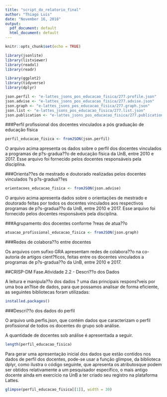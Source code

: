 ```yaml
---
title: "script_do_relatorio_final"
author: "Thiago Luis"
date: "November 16, 2018"
output:
  pdf_document: default
  html_document: default
---
```


```r
knitr::opts_chunk$set(echo = TRUE)
```

```r
library(jsonlite)
library(listviewer)
library(readxl)
library(readr)

library(ggplot2)
library(tidyverse)
library(dplyr) 
```

```r
json.perfil <- "e-lattes_jsons_pos_educacao_fisica/277.profile.json"
json.advise <- "e-lattes_jsons_pos_educacao_fisica/277.advise.json"
json.graph <- "e-lattes_jsons_pos_educacao_fisica/277.graph.json"
json.list <- "e-lattes_jsons_pos_educacao_fisica/277.list.json"
json.publication <- "e-lattes_jsons_pos_educacao_fisica/277.publication.json"
```

###Perfil profissional dos docentes vinculados a pós graduação de educação física

```r
perfil_educacao_fisica <- fromJSON(json.perfil)
```

O arquivo acima apresenta os dados sobre o perfil dos docentes vinculados a programas de p?s-gradua??o de educação física da UnB, entre 2010 e 2017. 
Esse arquivo foi fornecido pelos docentes responsáveis pela disciplina.

###Orienta??es de mestrado e doutorado realizadas pelos docentes vinculados ?s p?s-gradua??es

```r
orientacoes_educacao_fisica <- fromJSON(json.advise)
```

O arquivo acima apresenta dados sobre o orientações de mestrado e doutorado feitas por todos os docentes vinculados aos respectivos programas de p?s-gradua??o da UnB, entre 2010 e 2017. 
Esse arquivo foi fornecido pelos docentes responsáveis pela disciplina.

###Agrupamento dos docentes conforme ?reas de atua??o

```r
atuacao_profissional_educacao_fisica <- fromJSON(json.graph)
```

###Redes de colabora??o entre docentes

Os arquivos com sufixo GRA apresentam redes de colabora??o na co-autoria de artigos cient?ficos, feitas entre os docentes vinculados a programas de p?s-gradua??o da UnB, entre 2010 e 2017.

##CRISP-DM Fase.Atividade 2.2 - Descri??o dos Dados

A leitura e manipula??o dos dados ? uma das principais respons?veis por uma boa an?lise de dados, para que possamos analisar de forma eficiente, as seguintes
bibliotecas foram utilizadas:

```r
installed.packages()
```

###Descri??o dos dados do perfil

O arquivo unb.perfis.json, que contém dados que caracterizam o perfil profissional de todos os docentes do grupo sob análise.

A quantidade de docentes sob análise é apresentada a seguir.
```r
length(perfil_educacao_fisica)
```

Para gerar uma apresentação inicial dos dados que estão contidos nos dados de perfil dos docentes, pode-se usar a função glimpse, da biblioteca dplyr, como ilustra o código seguinte, que apresenta os atributosque podem ser obtidos relativamente a um pesquisador específico, o mais antigo docente ainda em exercício na UnB a ter criado seu registro na plataforma Lattes.

```r

glimpse(perfil_educacao_fisica[[1]], width = 30)

```


